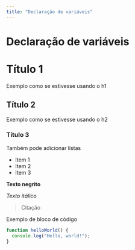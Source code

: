 ```yaml
---
title: "Declaração de variáveis"
---
```


# Declaração de variáveis

# Título 1

Exemplo como se estivesse usando o h1

## Título 2

Exemplo como se estivesse usando o h2

### Título 3

Também pode adicionar listas

- Item 1
- Item 2
- Item 3

**Texto negrito**

_Texto itálico_

> Citação

Exemplo de bloco de código

```javascript
function helloWorld() {
  console.log("Hello, world!");
}
```
